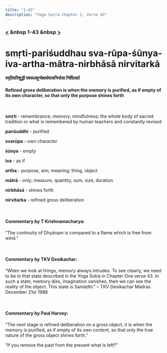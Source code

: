 ```yaml
---
title: "1-43"
description: "Yoga Sutra Chapter 1, Verse 43"
---
```


### [<](/Chapter-1/1-42) &nbsp 1-43 &nbsp [>](/Chapter-1/1-44/)

# smṛti-pariśuddhau sva-rūpa-śūnya-iva-artha-mātra-nirbhāsā nirvitarkā

#### स्मृतिपरिशुद्धौ स्वरूपशून्येवार्थमात्रनिर्भासा निर्वितर्का

#### Refined gross deliberation is when the memory is purified, as if empty of its own character, so that only the purpose shines forth

<br />

**smṛti** - remembrance; memory; mindfulness; the whole body of sacred tradition or what is remembered by human teachers and constantly revised <br />

**pariśuddhi** - purified <br />

**svarūpa** - own character <br />

**śūnya** - empty <br />

**iva** - as if <br />

**artha** - purpose, aim; meaning; thing, object <br />

**mātrā** - only; measure, quantity, sum, size, duration <br />

**nirbhāsā** - shines forth <br />

**nirvitarka** - refined gross deliberation <br />

<br />

#### Commentary by T Krishnamacharya:

“The continuity of Dhyānam is compared to a flame which is free from wind.”

<br />

#### Commentary by TKV Desikachar:

“When we look at things, memory always intrudes.
To see clearly,
we need to be in that state described in the Yoga Sutra in Chapter One verse 43.
In such a state, memory dies, imagination vanishes,
then we can see the reality of the object.
This state is Samādhi.”
– TKV Desikachar Madras December 21st 1988

<br />

#### Commentary by Paul Harvey:

“The next stage is refined deliberation on a gross object,
it is when the memory is purified,
as if empty of its own content,
so that only the true nature of the gross object shines forth.”

“If you remove the past from the present what is left?”

<br />
